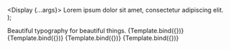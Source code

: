 

<Meta title="Typography/Display" component={Display} />

  <Display {...args}>
    Lorem ipsum dolor sit amet, consectetur adipiscing elit.
  </Display>
);

<Canvas columns={1}  withSource="open" withToolbar>
    <Title>Display</Title>
    <Subtitle>Beautiful typography for beautiful things.</Subtitle>
    <Story
        name="Display Large"
        args={{
            extraSmall: false,
            small: false,
            medium: false,
            large: true
        }}
    >
        {Template.bind({})}
    </Story>
    <Story
        name="Display Medium"
        args={{
            extraSmall: false,
            small: false,
            medium: true,
            large: false
        }}
    >
        {Template.bind({})}
    </Story>
    <Story
        name="Display Small"
        args={{
            extraSmall: false,
            small: true,
            medium: false,
            large: false
        }}
    >
        {Template.bind({})}
    </Story>
    <Story
        name="Display Extra Small"
        args={{
            extraSmall: true,
            small: false,
            medium: false,
            large: false
        }}
    >
        {Template.bind({})}
    </Story>
</Canvas>
